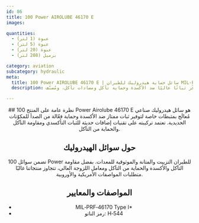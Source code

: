 ```yaml
---
id: 86
title: 100 Power AIROLUBE 46170 E
images:

quantities:
  - عبوة (1 لتر)
  - عبوة (5 لتر)
  - عبوة (20 لتر)
  - برميل (208 لتر)

category: aviation
subcategory: hydraulic
meta:
  title: 100 Power AIROLUBE 46170 E | سائل حماية هيدروليك للطيران MIL‑PRF‑46170
  description: سائل هيدروليك صناعي بمضافات لمقاومة الأكسدة وحماية قوية من الصدأ والتآكل للمكوّنات الحديدية. يوفّر ثباتًا عاليًا ضد الأكسدة وحماية تآكل ومضادات تآكل، ومُصنّف P‑15 وفق MIL‑P‑116G. يطابق MIL‑PRF‑46170 Type I ورمز الناتو H‑544.

---
```


<Header>
  ## نظرة عامة على المنتج
  100 Power Airolube 46170 E هو سائل هيدروليك صناعي مُعالَج بمثبطات خاصة لتوفير ثبات ممتاز ضد الأكسدة وحماية فعّالة من الصدأ للمكوّنات الحديدية. تعتمد تركيبته على تقنيات إضافات حديثة للثبات التأكسدي ومقاومة التآكل والحماية من التآكل.

  ## حول سوائل الهيدروليك
  تضمن سوائل 100 Power للطيران التزييت والمتانة والموثوقية للمعدات. بفضل مقاومة التآكل والأكسدة والحماية من التآكل ومعامل اللزوجة العالي، تتجاوز منتجاتنا غالبًا متطلبات المواصفات الأمريكية والأوروبية.

  ## المواصفات والمعايير
  - MIL‑PRF‑46170 Type I*
  - رمز الناتو: H‑544

</Header>
